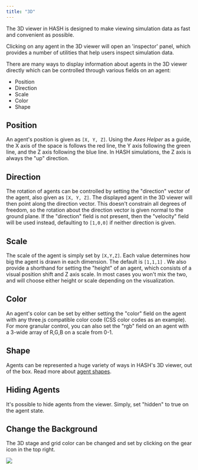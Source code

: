 ```yaml
---
title: "3D"
---
```


The 3D viewer in HASH is designed to make viewing simulation data as fast and convenient as possible.

Clicking on any agent in the 3D viewer will open an 'inspector' panel, which provides a number of utilities that help users inspect simulation data.

There are many ways to display information about agents in the 3D viewer directly which can be controlled through various fields on an agent:

- Position
- Direction
- Scale
- Color
- Shape

## Position

An agent's position is given as `[X, Y, Z]`. Using the _Axes Helper_ as a guide, the X axis of the space is follows the red line, the Y axis following the green line, and the Z axis following the blue line. In HASH simulations, the Z axis is always the "up" direction.

## Direction

The rotation of agents can be controlled by setting the "direction" vector of the agent, also given as `[X, Y, Z]`. The displayed agent in the 3D viewer will then point along the direction vector. This doesn't constrain all degrees of freedom, so the rotation about the direction vector is given normal to the ground plane. If the "direction" field is not present, then the "velocity" field will be used instead, defaulting to `[1,0,0]` if neither direction is given.

## Scale

The scale of the agent is simply set by `[X,Y,Z]`. Each value determines how big the agent is drawn in each dimension. The default is `[1,1,1]` . We also provide a shorthand for setting the "height" of an agent, which consists of a visual position shift and Z axis scale. In most cases you won't mix the two, and will choose either height or scale depending on the visualization.

## Color

An agent's color can be set by either setting the "color" field on the agent with any three.js compatible color code \(CSS color codes as an example\). For more granular control, you can also set the "rgb" field on an agent with a 3-wide array of R,G,B on a scale from 0-1.

## Shape

Agents can be represented a huge variety of ways in HASH's 3D viewer, out of the box. Read more about [agent shapes](/docs/simulations/create/agents/visualization/shapes).

## Hiding Agents

It's possible to hide agents from the viewer. Simply, set "hidden" to true on the agent state.

## Change the Background

The 3D stage and grid color can be changed and set by clicking on the gear icon in the top right.

![](https://cdn-us1.hash.ai/site/docs/image%20%2868%29.png)
